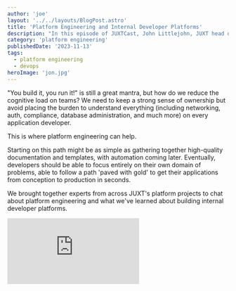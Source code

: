 ```yaml
---
author: 'joe'
layout: '../../layouts/BlogPost.astro'
title: 'Platform Engineering and Internal Developer Platforms'
description: "In this episode of JUXTCast, John Littlejohn, JUXT head of Delivery, was joined by JUXT software engineers Aaron Knauf and Mariusz Saternus to talk Platform Engineering, and their experiences delivering effective developer platforms in large tech organisations."
category: 'platform engineering'
publishedDate: '2023-11-13'
tags:
  - platform engineering
  - devops
heroImage: 'jon.jpg'
---
```


"You build it, you run it!" is still a great mantra, but how do we reduce the cognitive load on teams? We need to keep a strong sense of ownership but avoid placing the burden to understand everything (including networking, auth, compliance, database administration, and much more) on every application developer. 

This is where platform engineering can help.

Starting on this path might be as simple as gathering together high-quality documentation and templates, with automation coming later. Eventually, developers should be able to focus entirely on their own domain of problems, able to follow a path 'paved with gold' to get their applications from conception to production in seconds.

We brought together experts from across JUXT's platform projects to chat about platform engineering and what we've learned about building internal developer platforms.

<iframe
  class='aspect-video w-full'
  src="https://youtu.be/uFWO2chGZOs"
  title="JUXTCast — Platform Engineering and Internal Developer Platforms"
  frameborder="0"
  allow="accelerometer; autoplay; clipboard-write; encrypted-media; gyroscope; picture-in-picture; web-share"
  allowfullscreen
></iframe>
